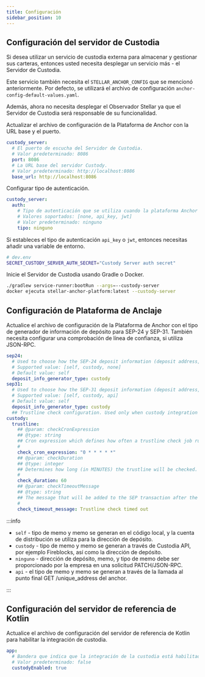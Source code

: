 ```yaml
---
title: Configuración
sidebar_position: 10
---
```



## Configuración del servidor de Custodia

Si desea utilizar un servicio de custodia externa para almacenar y gestionar sus carteras, entonces usted necesita desplegar un servicio más - el Servidor de Custodia.

Este servicio también necesita el `STELLAR_ANCHOR_CONFIG` que se mencionó anteriormente. Por defecto, se utilizará el archivo de configuración `anchor-config-default-values.yaml`.

Además, ahora no necesita desplegar el Observador Stellar ya que el Servidor de Custodia será responsable de su funcionalidad.

Actualizar el archivo de configuración de la Plataforma de Anchor con la URL base y el puerto.

<CodeExample>

```yaml
custody_server:
  # El puerto de escucha del Servidor de Custodia.
  # Valor predeterminado: 8086
  port: 8086
  # La URL base del servidor Custody.
  # Valor predeterminado: http://localhost:8086
  base_url: http://localhost:8086
```

</CodeExample>

Configurar tipo de autenticación.

<CodeExample>

```yaml
custody_server:
  auth:
    # Tipo de autenticación que se utiliza cuando la plataforma Anchor se comunica con el servidor Custody.
    # Valores soportados: [none, api_key, jwt]
    # Valor predeterminado: ninguno
    tipo: ninguno
```

</CodeExample>

Si estableces el tipo de autenticación `api_key` o `jwt`, entonces necesitas añadir una variable de entorno.

<CodeExample>

```bash
# dev.env
SECRET_CUSTODY_SERVER_AUTH_SECRET="Custody Server auth secret"
```

</CodeExample>

Inicie el Servidor de Custodia usando Gradle o Docker.

<CodeExample>

```bash
./gradlew service-runner:bootRun --args=--custody-server
docker ejecuta stellar-anchor-platform:latest --custody-server
```

</CodeExample>

## Configuración de Plataforma de Anclaje

Actualice el archivo de configuración de la Plataforma de Anchor con el tipo de generador de información de depósito para SEP-24 y SEP-31. También necesita configurar una comprobación de línea de confianza, si utiliza JSON-RPC.

<CodeExample>

```yaml
sep24:
  # Used to choose how the SEP-24 deposit information (deposit address, memo and memo type) will be generated
  # Supported value: [self, custody, none]
  # Default value: self
  deposit_info_generator_type: custody
sep31:
  # Used to choose how the SEP-31 deposit information (deposit address, memo and memo type) will be generated
  # Supported value: [self, custody, api]
  # Default value: self
  deposit_info_generator_type: custody
  ## Trustline check configuration. Used only when custody integration is enabled
custody:
  trustline:
    ## @param: checkCronExpression
    ## @type: string
    ## Cron expression which defines how often a trustline check job runs. By default, a job runs every minute
    #
    check_cron_expression: "0 * * * * *"
    ## @param: checkDuration
    ## @type: integer
    ## Determines how long (in MINUTES) the trustline will be checked. By default - 1 hour (60 minutes)
    #
    check_duration: 60
    ## @param: checkTimeoutMessage
    ## @type: string
    ## The message that will be added to the SEP transaction after the duration check is exceeded
    #
    check_timeout_message: Trustline check timed out
```

</CodeExample>

:::info

- `self` - tipo de memo y memo se generan en el código local, y la cuenta de distribución se utiliza para la dirección de depósito.
- `custody` - tipo de memo y memo se generan a través de Custodia API, por ejemplo Fireblocks, así como la dirección de depósito.
- `ninguno` - dirección de depósito, memo, y tipo de memo debe ser proporcionado por la empresa en una solicitud PATCH/JSON-RPC.
- `api` - el tipo de memo y memo se generan a través de la llamada al punto final GET /unique_address del anchor.

:::

## Configuración del servidor de referencia de Kotlin

Actualice el archivo de configuración del servidor de referencia de Kotlin para habilitar la integración de custodia.

<CodeExample>

```yaml
app:
  # Bandera que indica que la integración de la custodia está habilitada y el pago se enviará usando el Servidor de Custodia.
  # Valor predeterminado: false
  custodyEnabled: true
```

</CodeExample>
